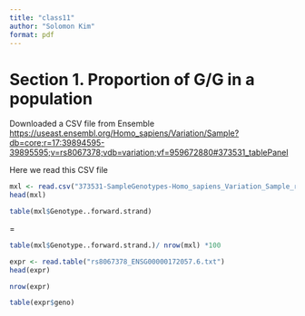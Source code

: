 ```yaml
---
title: "class11"
author: "Solomon Kim"
format: pdf
---
```


# Section 1. Proportion of G/G in a population


Downloaded a CSV file from Ensemble <https://useast.ensembl.org/Homo_sapiens/Variation/Sample?db=core;r=17:39894595-39895595;v=rs8067378;vdb=variation;vf=959672880#373531_tablePanel>

Here we read this CSV file 

```r
mxl <- read.csv("373531-SampleGenotypes-Homo_sapiens_Variation_Sample_rs8067378.csv")
head(mxl)
```
```r
table(mxl$Genotype..forward.strand)
```
=
```r
table(mxl$Genotype..forward.strand.)/ nrow(mxl) *100
```









```r
expr <- read.table("rs8067378_ENSG00000172057.6.txt")
head(expr)
```
```r
nrow(expr)
```
```r
table(expr$geno)
```












